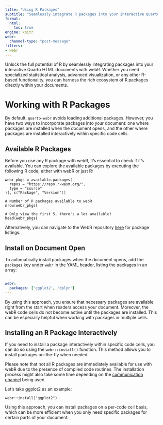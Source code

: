 ```yaml
---
title: "Using R Packages"
subtitle: "Seamlessly integrate R packages into your interactive Quarto HTML documents"
format: 
  html:
    toc: true
engine: knitr
webr:
  channel-type: "post-message"
filters:
- webr
---
```


Unlock the full potential of R by seamlessly integrating packages into your interactive Quarto HTML documents with webR. Whether you need specialized statistical analysis, advanced visualization, or any other R-based functionality, you can harness the rich ecosystem of R packages directly within your documents.

# Working with R Packages

By default, `quarto-webr` avoids loading additional packages. However, you have two ways to incorporate packages into your document: one where packages are installed when the document opens, and the other where packages are installed interactively within specific code cells.

## Available R Packages 

Before you use any R package with webR, it's essential to check if it's available. You can explore the available packages by executing the following R code, either with webR or just R:

```webr-r
webr_pkgs = available.packages(
  repos = "https://repo.r-wasm.org/",
  type = "source"
)[, c("Package", "Version")]

# Number of R packages available to webR
nrow(webr_pkgs)

# Only view the first 5, there's a lot available!
head(webr_pkgs)
```

Alternatively, you can navigate to the WebR repository [here](https://github.com/r-wasm/webr-repo/blob/main/repo-packages) for package listings.

## Install on Document Open

To automatically install packages when the document opens, add the `packages` key under `webr` in the YAML header, listing the packages in an array:

```yaml
---
webr:
  packages: ['ggplot2', 'dplyr']
---
```

By using this approach, you ensure that necessary packages are available right from the start when readers access your document. Moreover, the webR code cells do not become active until the packages are installed. This can be especially helpful when working with packages in multiple cells.

## Installing an R Package Interactively

If you need to install a package interactively within specific code cells, you can do so using the `webr::install()` function. This method allows you to install packages on-the-fly when needed.

:::callout-note
Please note that not all R packages are immediately available for use with webR due to the presence of compiled code routines. The installation process might also take some time depending on the [communication channel](webr-channel-type.qmd) being used.
:::

Let's take ggplot2 as an example:

```webr-r
webr::install("ggplot2")
```

Using this approach, you can install packages on a per-code cell basis, which can be more efficient when you only need specific packages for certain parts of your document.